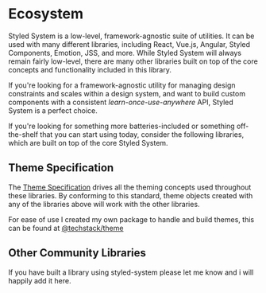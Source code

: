 
# Ecosystem

Styled System is a low-level, framework-agnostic suite of utilities.
It can be used with many different libraries, including React, Vue.js, Angular, Styled Components, Emotion, JSS, and more.
While Styled System will always remain fairly low-level, there are many other libraries built on top of the core concepts and functionality included in this library.

If you're looking for a framework-agnostic utility for managing design constraints and scales within a design system,
and want to build custom components with a consistent *learn-once-use-anywhere* API, Styled System is a perfect choice.

If you're looking for something more batteries-included or something off-the-shelf that you can start using today,
consider the following libraries, which are built on top of the core Styled System.

## Theme Specification

The [Theme Specification][] drives all the theming concepts used throughout these libraries.
By conforming to this standard, theme objects created with any of the libraries above will work with the other libraries.

For ease of use I created my own package to handle and build themes, this can be found at [@techstack/theme][]

## Other Community Libraries

If you have built a library using styled-system please let me know and i will happily add it here.

[Theme Specification]: https://github.com/system-ui/theme-specification
[@techstack/theme]: https://www.npmjs.com/package/@techstack/theme
